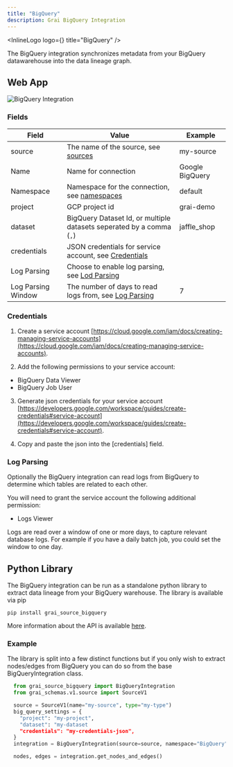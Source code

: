 ```yaml
---
title: "BigQuery"
description: Grai BigQuery Integration
---
```



<InlineLogo logo={<BigQueryLogoIcon />} title="BigQuery" />

The BigQuery integration synchronizes metadata from your BigQuery datawarehouse into the data lineage graph.

## Web App

<Image
  src="/images/docs/core/integrations/bigquery.png"
  height={600}
  width={1200}
  alt="BigQuery Integration"
/>

### Fields

| Field              | Value                                                                 | Example         |
| ------------------ | --------------------------------------------------------------------- | --------------- |
| source    | The name of the source, see [sources](/concepts/sources)           | my-source |
| Name               | Name for connection                                                   | Google BigQuery |
| Namespace          | Namespace for the connection, see [namespaces](/concepts/namespace)   | default         |
| project            | GCP project id                                                        | grai-demo       |
| dataset            | BigQuery Dataset Id, or multiple datasets seperated by a comma (`,`)  | jaffle_shop     |
| credentials        | JSON credentials for service account, see [Credentials](#credentials) |                 |
| Log Parsing        | Choose to enable log parsing, see [Lod Parsing](#log-parsing)         |                 |
| Log Parsing Window | The number of days to read logs from, see [Log Parsing](#log-parsing) | 7               |

### Credentials

1. Create a service account [https://cloud.google.com/iam/docs/creating-managing-service-accounts](https://cloud.google.com/iam/docs/creating-managing-service-accounts).

2. Add the following permissions to your service account:

- BigQuery Data Viewer
- BigQuery Job User

3. Generate json credentials for your service account [https://developers.google.com/workspace/guides/create-credentials#service-account](https://developers.google.com/workspace/guides/create-credentials#service-account).

4. Copy and paste the json into the [credentials] field.

### Log Parsing

Optionally the BigQuery integration can read logs from BigQuery to determine which tables are related to each other.

You will need to grant the service account the following additional permission:

- Logs Viewer

Logs are read over a window of one or more days, to capture relevant database logs. For example if you have a daily batch job, you could set the window to one day.

## Python Library

The BigQuery integration can be run as a standalone python library to extract data lineage from your BigQuery warehouse.
The library is available via pip


```shell copy
pip install grai_source_bigquery
```

More information about the API is available [here](/api-docs/grai_source_bigquery/base).

### Example

The library is split into a few distinct functions but if you only wish to extract nodes/edges from BigQuery you can do
so from the base BigQueryIntegration class.

```python copy
  from grai_source_bigquery import BigQueryIntegration
  from grai_schemas.v1.source import SourceV1

  source = SourceV1(name="my-source", type="my-type")
  big_query_settings = {
    "project": "my-project",
    "dataset": "my-dataset
    "credentials": "my-credentials-json",
  }
  integration = BigQueryIntegration(source=source, namespace="BigQuery", **big_query_settings)

  nodes, edges = integration.get_nodes_and_edges()
```
